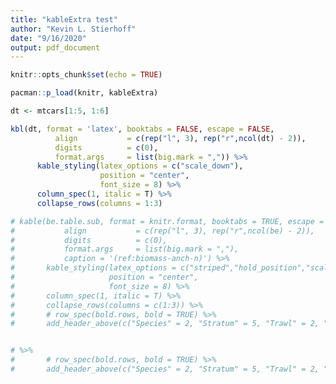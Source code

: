 ```yaml
---
title: "kableExtra test"
author: "Kevin L. Stierhoff"
date: "9/16/2020"
output: pdf_document
---
```


```r
knitr::opts_chunk$set(echo = TRUE)

pacman::p_load(knitr, kableExtra)
```

```r

dt <- mtcars[1:5, 1:6]

kbl(dt, format = 'latex', booktabs = FALSE, escape = FALSE,
          align           = c(rep("l", 3), rep("r",ncol(dt) - 2)),
          digits          = c(0),
          format.args     = list(big.mark = ",")) %>% 
      kable_styling(latex_options = c("scale_down"),
                    position = "center",
                    font_size = 8) %>%
      column_spec(1, italic = T) %>% 
      collapse_rows(columns = 1:3) 

# kable(be.table.sub, format = knitr.format, booktabs = TRUE, escape = FALSE,
#           align           = c(rep("l", 3), rep("r",ncol(be) - 2)),
#           digits          = c(0),
#           format.args     = list(big.mark = ","),
#           caption = '(ref:biomass-anch-n)') %>% 
#       kable_styling(latex_options = c("striped","hold_position","scale_down"),
#                     position = "center",
#                     font_size = 8) %>%
#       column_spec(1, italic = T) %>% 
#       collapse_rows(columns = c(1:3)) %>%
#       # row_spec(bold.rows, bold = TRUE) %>%
#       add_header_above(c("Species" = 2, "Stratum" = 5, "Trawl" = 2, "Biomass" = 4)) 


# %>%
#       # row_spec(bold.rows, bold = TRUE) %>%
#       add_header_above(c("Species" = 2, "Stratum" = 5, "Trawl" = 2, "Biomass" = 4)) 
```

